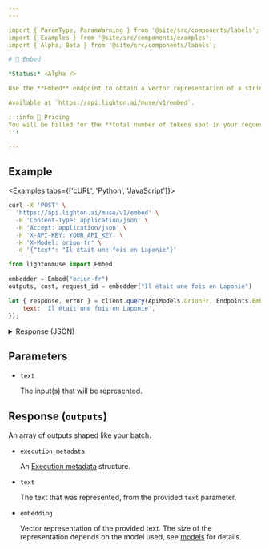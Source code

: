 ```yaml
---
---

import { ParamType, ParamWarning } from '@site/src/components/labels';
import { Examples } from '@site/src/components/examples';
import { Alpha, Beta } from '@site/src/components/labels';

# 🔢 Embed

*Status:* <Alpha />

Use the **Embed** endpoint to obtain a vector representation of a string (see [embeddings](/introduction/outputs#embeddings)).

Available at `https://api.lighton.ai/muse/v1/embed`.

:::info 💸️ Pricing
You will be billed for the **total number of tokens sent in your request**.
:::

---
```


## Example

<Examples tabs={['cURL', 'Python', 'JavaScript']}>

```bash
curl -X 'POST' \
  'https://api.lighton.ai/muse/v1/embed' \
  -H 'Content-Type: application/json' \
  -H 'Accept: application/json' \
  -H 'X-API-KEY: YOUR_API_KEY' \
  -H 'X-Model: orion-fr' \
  -d '{"text": "Il était une fois en Laponie"}'
```

```python
from lightonmuse import Embed

embedder = Embed("orion-fr")
outputs, cost, request_id = embedder("Il était une fois en Laponie")
```

```js
let { response, error } = client.query(ApiModels.OrionFr, Endpoints.Embed, {
    text: 'Il était une fois en Laponie',
});
```

</Examples>

<details>
<summary>Response (JSON)</summary>

```json
{
    "request_id": "a0b4f1e0-e1a7-48b9-8204-6567efe3957d",
    "outputs": [
        [
            {
                "execution_metadata": {
                    "cost": {
                        "tokens_used": 8,
                        "tokens_input": 8,
                        "tokens_generated": 0,
                        "cost_type": "orion-fr@default",
                        "batch_size": 1
                    },
                    "finish_reason": "length"
                },
                "text": "Il était une fois en Laponie",
                "embedding": [
                    -0.28515625, -0.67724609375, -0.0014142990112304688,
                    //...
                    1.488525390625, 0.08782958984375
                ]
            }
        ]
    ],
    "costs": {
        "orion-fr@default": {
            "total_tokens_used": 8,
            "total_tokens_input": 8,
            "total_tokens_generated": 0,
            "batch_size": 1
        }
    }
}
```

</details>

## Parameters

-   `text` <ParamType type="string/array[string]" /> <ParamWarning warning="⚠️ required" />

    The input(s) that will be represented.

## Response (`outputs`)

An array of outputs shaped like your batch.

-   `execution_metadata` <ParamType type="ExecutionMetadata" />

    An [Execution metadata](/api/specifications/responses/#execution-metadata) structure.

-   `text` <ParamType type="string" />

    The text that was represented, from the provided `text` parameter.

-   `embedding` <ParamType type="array[float]" />

    Vector representation of the provided text. The size of the representation depends on the model used, see [models](/api/models) for details.
